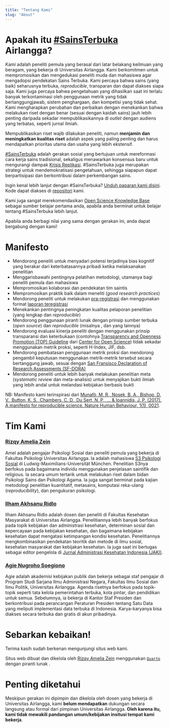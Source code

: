 ```yaml
---
title: "Tentang Kami"
slug: "About"
---
```


# Apakah itu [#SainsTerbuka](https://www.fosteropenscience.eu/content/what-open-science-introduction) Airlangga?

Kami adalah peneliti pemula yang berasal dari latar belakang keilmuan yang beragam, yang bekerja di Universitas Airlangga. Kami berkomitmen untuk mempromosikan dan mengedukasi peneliti muda dan mahasiswa agar mengadopsi pendekatan Sains Terbuka. Kami percaya bahwa sains (yang baik) seharusnya terbuka, *reproducible*, transparan dan dapat diakses siapa saja. Kami juga percaya bahwa pengetahuan yang dihasilkan saat ini terlalu banyak terkontaminasi oleh penggunaan metrik yang tidak bertanggungjawab, sistem penghargaan, dan kompetisi yang tidak sehat. Kami mengharapkan perubahan dan perbaikan dengan menekankan bahwa melakukan riset dengan benar (sesuai dengan kaidah sains) jauh lebih penting daripada sekadar mempublikasikannya di *outlet* dengan audiens yang terbatas, seperti jurnal ilmiah. 

Mempublikasikan riset wajib dilakukan peneliti, namun **menjamin dan meningkatkan kualitas riset** adalah aspek yang paling penting dan harus mendapatkan prioritas utama dan usaha yang lebih ekstensif.

[#SainsTerbuka](https://www.fosteropenscience.eu/content/what-open-science-introduction) adalah gerakan sosial yang bertujuan untuk mereformasi cara kerja sains tradisional, sekaligus menawarkan konsensus baru untuk mengurangi dampak [Krisis Replikasi](https://en.wikipedia.org/wiki/Replication_crisis). #SainsTerbuka juga merupakan strategi untuk mendemokratisasi pengetahuan, sehingga siapapun dapat berpartisipasi dan berkontribusi dalam perkembangan sains.

Ingin kenal lebih lanjut dengan #SainsTerbuka? [Unduh paparan kami disini](https://sainsterbukaua.github.io/files/sains-terbuka-intro-template.pdf). Kode dapat diakses di [repositori](https://github.com/sainsterbukaUA/materi-presentasi/blob/master/intro-sainsterbuka-template.Rmd) <i class="fab fa-github"></i></a> kami.

Kami juga sangat merekomendasikan [Open Science Knowledge Base](https://how-to-open.science/) sebagai sumber belajar pertama anda, apabila anda berminat untuk belajar tentang #SainsTerbuka lebih lanjut.

Apabila anda berbagi nilai yang sama dengan gerakan ini, anda dapat bergabung dengan kami!


# Manifesto

* Mendorong peneliti untuk menyadari potensi terjadinya bias kognitif yang berakar dari keterbatasannya pribadi ketika melaksanakan penelitian
* Menggarisbawahi pentingnya pelatihan metodologi, utamanya bagi peneliti pemula dan mahasiswa
* Mempromosikan kolaborasi dan pendekatan tim saintis
* Mempromosikan praktik baik dalam meneliti (*good research practices*)
* Mendorong peneliti untuk melakukan [pra-registrasi](https://cos.io/prereg/) dan menggunakan format [laporan teregistrasi](https://cos.io/rr/)
* Menekankan pentingnya peningkatan kualitas pelaporan penelitian (yang lengkap dan *reproducible*)
* Mendorong penggunaan piranti lunak dengan prinsip sumber terbuka (*open source*) dan *reproducible* (misalnya <a href="https://www.r-project.org" target="_blank"><i class="fab fa-r-project"></i></a>, <a href="https://www.python.org/" target="_blank"><i class="fab fa-python"></i></a> dan yang lainnya)
* Mendorong evaluasi kinerja peneliti dengan menggunakan prinsip transparansi dan keterbukaan (contohnya [Transparency and Openness Promotion (TOP) Guideline](https://cos.io/top/) dari [Center for Open Science](https://cos.io/about/mission/)) tidak sekadar menggunakan metrik proksi, seperti H-Index, JIF, dsb.
* Mendorong pembatasan penggunaan metrik proksi dan mendorong pengambil keputusan menggunakan metrik-metrik tersebut secara bertanggung jawab, sesuai dengan [San Fransisco Declaration of Research Assessments (SF-DORA)](https://sfdora.org/read/)
* Mendorong peneliti untuk lebih banyak melakukan penelitian meta (*systematic review* dan meta-analisis) untuk menyajikan bukti ilmiah yang lebih andal untuk melandasi kebijakan berbasis bukti


NB: Manifesto kami terinspirasi dari [Munafò, M. R., Nosek, B. A., Bishop, D. V., Button, K. S., Chambers, C. D., Du Sert, N. P., ... & Ioannidis, J. P. (2017). A manifesto for reproducible science. Nature Human Behaviour, 1(1), 0021](https://www.nature.com/articles/s41562-016-0021).


# Tim Kami 

### [Rizqy Amelia Zein](https://rameliaz.github.io/)
Amel adalah pengajar Psikologi Sosial dan peneliti pemula yang bekerja di Fakultas Psikologi Universitas Airlangga. Ia adalah mahasiswa [S3 Psikologi Sosial](https://www.lmu.de/psy/de/personen/kontaktseite/rizqy-amelia-zein-c6eb5d9f.html) di Ludwig-Maximilians-Universität München. Penelitian S3nya berfokus pada bagaimana individu menggunakan penjelasan saintifik dan religious. Ia secara umum tertarik untuk melakukan riset dalam bidan Psikologi Sains dan Psikologi Agama. Ia juga sangat berminat pada kajian metodologi penelitian kuantitatif, metasains, komputasi reka-ulang (*reproducibility*), dan pengukuran psikologi.

### [Ilham Akhsanu Ridlo](https://orcid.org/0000-0001-5751-3665)
Ilham Akhsanu Ridlo adalah dosen dan peneliti di Fakultas Kesehatan Masyarakat di Universitas Airlangga. Penelitiannya lebih banyak berfokus pada topik kebijakan dan administrasi kesehatan, determinan sosial dan kepercayaan pada kebijakan kesehatan, dan bagaimana kebijakan kesehatan dapat mengatasi ketimpangan kondisi kesehatan. Penelitiannya mengkombinasikan pendekatan teoritik dan metode di ilmu sosial, kesehatan masyarakat dan kebijakan kesehatan. Ia juga saat ini bertugas sebagai editor pengelola di [Jurnal Administrasi Kesehatan Indonesia (JAKI)](https://e-journal.unair.ac.id/jaki).

### [Agie Nugroho Soegiono](https://www.researchgate.net/profile/Agie_Soegiono)
Agie adalah akademisi kebijakan publik dan bekerja sebagai staf pengajar di Program Studi Sarjana Ilmu Administrasi Negara, Fakultas Ilmu Sosial dan Ilmu Politik, Universitas Airlangga. Agenda risetnya berfokus pada topik-topik seperti tata kelola pemerintahan terbuka, kota pintar, dan pendidikan untuk semua. Sebelumnya, ia bekerja di Kantor Staf Presiden dan berkontribusi pada perancangan Peraturan Presiden tentang Satu Data yang meliputi implementasi data terbuka di Indonesia. Karya-karyanya bisa diakses secara terbuka dan gratis di akun <a href="https://www.researchgate.net/profile/Agie_Soegiono" target="_blank"><i class="fab fa-researchgate"></i></a> pribadinya.


# Sebarkan kebaikan!

Terima kasih sudah berkenan mengunjungi situs web kami.

Situs web dibuat dan dikelola oleh [Rizqy Amelia Zein](https://rameliaz.github.io/) menggunakan [`Quarto`]((https://quarto.org/docs/websites/)) dengan piranti lunak  <a href="https://www.r-project.org" target="_blank"><i class="fab fa-r-project"></i></a>.


# Penting diketahui

Meskipun gerakan ini dipimpin dan dikelola oleh dosen yang bekerja di Universitas Airlangga, kami **belum mendapatkan** dukungan secara langsung atau formal dari pimpinan Universitas Airlangga. **Oleh karena itu, kami tidak mewakili pandangan umum/kebijakan insitusi tempat kami bekerja**.